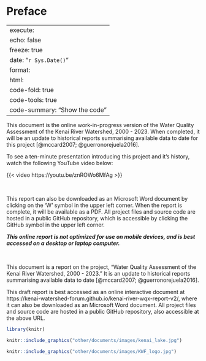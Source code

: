 # Preface {.unnumbered}

---
execute:
  echo: false
  freeze: true
date: "`r Sys.Date()`"
format:
  html:
    code-fold: true
    code-tools: true
    code-summary: "Show the code"
---

::: {.content-visible when-format="html"}
This document is the online work-in-progress version of the Water Quality Assessment of the Kenai River Watershed, 2000 - 2023. When completed, it will be an update to historical reports summarising available data to date for this project [@mccard2007; @guerronorejuela2016].

To see a ten-minute presentation introducing this project and it's history, watch the following YouTube video below:

{{< video https://youtu.be/znROWo6MfAg >}}

<br>

This report can also be downloaded as an Microsoft Word document by clicking on the 'W' symbol in the upper left corner. When the report is complete, it will be available as a PDF. All project files and source code are hosted in a public GitHub repository, which is accessible by clicking the GitHub symbol in the upper left corner.

***This online report is not optimized for use on mobile devices, and is best accessed on a desktop or laptop computer.***

<br>
:::

::: {.content-visible when-format="docx"}
This document is a report on the project, "Water Quality Assessment of the Kenai River Watershed, 2000 - 2023." It is an update to historical reports summarising available data to date [@mccard2007; @guerronorejuela2016].

This draft report is best accessed as an online interactive document at https://kenai-watershed-forum.github.io/kenai-river-wqx-report-v2/, where it can also be downloaded as an Microsoft Word document. All project files and source code are hosted in a public GitHub repository, also accessible at the above URL.
:::

```r
library(knitr)

knitr::include_graphics("other/documents/images/kenai_lake.jpg")
```

::: {.content-visible when-format="docx"}
```r
knitr::include_graphics("other/documents/images/KWF_logo.jpg")
```
:::

\newpage
